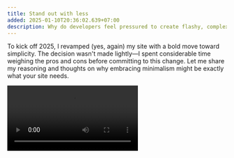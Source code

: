 ```yaml
---
title: Stand out with less
added: 2025-01-10T20:36:02.639+07:00
description: Why do developers feel pressured to create flashy, complex portfolios? In this post, I share my journey of simplifying my portfolio site and why embracing minimalism might be the key to making your work truly stand out.
---
```


To kick off 2025, I revamped (yes, again) my site with a bold move toward simplicity. The decision wasn't made lightly—I spent considerable time weighing the pros and cons before committing to this change. Let me share my reasoning and thoughts on why embracing minimalism might be exactly what your site needs.

<Video src={vinhDev2025} extended videoClass="rounded shadow-lg" />

In today's web landscape, we're bombarded with flashy animations, bold colors, and complex layouts. It's easy to fall into the trap of thinking that more equals better. But what if the key to standing out as a web developer isn't about adding more—but rather being less? While some might dismiss minimalist design as just another trend, its clean lines, thoughtful use of space, and focus on functionality can be a powerful way to showcase your skills and professionalism.

## Why it matters

While the title promises to help you "stand out with less," simplicity offers more than just differentiation—it's a strategic advantage:

A minimalist approach naturally improves user experience by making your site both easy to navigate and quick to load. When it's free from distractions, your content takes center stage. This intentional restraint forces you to prioritize quality over quantity, ensuring every element serves a clear purpose. The result? A site that not only highlights your best content but demonstrates your ability to make thoughtful design decisions.

## Key elements

Minimalist design transcends the simple act of removing clutter—it's about making intentional choices that create a clean, functional, and visually appealing site. Here are the core elements to focus on:

### Whitespace

My revamped site embraces abundant whitespace, which often draws criticism for being "wasted space." But whitespace isn't exactly empty—it's a powerful tool that guides users' attention to what truly matters. Think of it as the breathing room that allows your content to shine.

### Typography

Go with one or two clean, readable fonts that align with your personal brand. Typography sets the tone for your entire site, so select fonts that not only look good but also reflect your professional identity.

### Color palette

Embrace restraint in your color choices. A monochromatic or muted palette can create a sleek, modern aesthetic while maintaining focus on your projects. Remember: sometimes the most impactful designs use the fewest colors.

### Imagery and icons

Every visual element should earn its place. Use high-quality images and icons sparingly, ensuring they enhance rather than distract from your content. See these elements as careful accents in a well-composed space.

## How minimalism helps you stand out

Minimalism offers several distinct advantages:

- **Showcases Technical Skill:** Yes, you heard it right. Creating a simple, functional design requires clean, efficient code. It demonstrates your ability to solve problems without unnecessary complexity—a skill highly valued by employers.

- **Reflects Professionalism:** A clutter-free portfolio signals maturity and confidence. It shows potential employers and clients that you understand the importance of intentional design decisions and prioritize quality over quantity.

- **Enhances Memorability:** In a sea of flashy websites, a minimalist design that's easy to navigate and visually cohesive becomes memorable for all the right reasons.

Some might argue that a portfolio needs flash and complexity to showcase technical prowess. However, complexity often comes at the cost of usability and performance. I've experienced this firsthand—I once visited a portfolio site that used generative art as a background. While visually impressive, it caused devices with limited computing power to slow to a crawl. A slow, confusing website can leave a lasting negative impression, while minimalism demonstrates both restraint and technical skill—proving you can create something impactful with less. Think of it like a chef: anyone can add every spice in the kitchen, but it takes true skill to create a dish that's simple yet unforgettable, in a good way.

This journey toward simplicity wasn't entirely my own revelation. I found inspiration in a tech influencer I follow who, over the years, progressively simplified his site until it reached an almost stark minimalism. Watching this evolution sparked my own reflection on what truly matters in web design. And simplicity, in fact, isn't about doing less—it's about doing more with less. In a world where everyone is trying to add more, sometimes the boldest move is to subtract.
